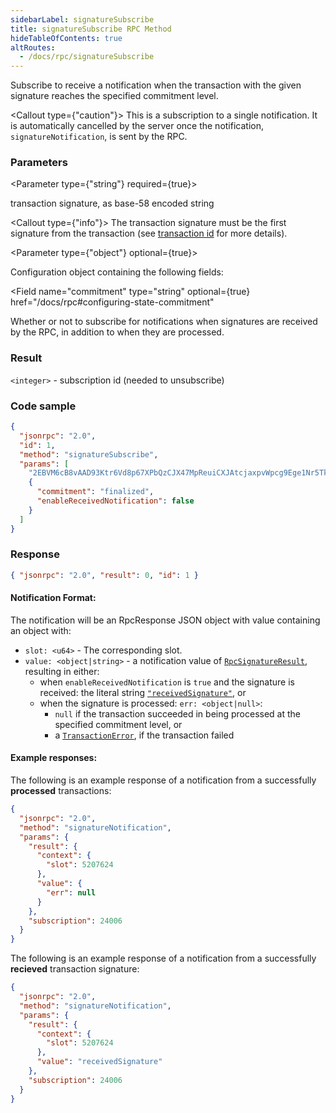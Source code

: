 ```yaml
---
sidebarLabel: signatureSubscribe
title: signatureSubscribe RPC Method
hideTableOfContents: true
altRoutes:
  - /docs/rpc/signatureSubscribe
---
```


Subscribe to receive a notification when the transaction with the given
signature reaches the specified commitment level.

<Callout type={"caution"}>
  This is a subscription to a single notification. It is automatically cancelled
  by the server once the notification, `signatureNotification`, is sent by the
  RPC.
</Callout>

<DocSideBySide>

<DocLeftSide>

### Parameters

<Parameter type={"string"} required={true}>

transaction signature, as base-58 encoded string

<Callout type={"info"}>
  The transaction signature must be the first signature from the transaction
  (see [transaction id](/docs/terminology#transaction-id) for more details).
</Callout>

</Parameter>

<Parameter type={"object"} optional={true}>

Configuration object containing the following fields:

<Field
  name="commitment"
  type="string"
  optional={true}
  href="/docs/rpc#configuring-state-commitment"
></Field>

<Field name="enableReceivedNotification" type="bool" optional={true}>

Whether or not to subscribe for notifications when signatures are received by
the RPC, in addition to when they are processed.

</Field>

</Parameter>

### Result

`<integer>` - subscription id (needed to unsubscribe)

</DocLeftSide>

<DocRightSide>

### Code sample

```json
{
  "jsonrpc": "2.0",
  "id": 1,
  "method": "signatureSubscribe",
  "params": [
    "2EBVM6cB8vAAD93Ktr6Vd8p67XPbQzCJX47MpReuiCXJAtcjaxpvWpcg9Ege1Nr5Tk3a2GFrByT7WPBjdsTycY9b",
    {
      "commitment": "finalized",
      "enableReceivedNotification": false
    }
  ]
}
```

### Response

```json
{ "jsonrpc": "2.0", "result": 0, "id": 1 }
```

</DocRightSide>
</DocSideBySide>

#### Notification Format:

The notification will be an RpcResponse JSON object with value containing an
object with:

- `slot: <u64>` - The corresponding slot.
- `value: <object|string>` - a notification value of
  [`RpcSignatureResult`](https://github.com/solana-labs/solana/blob/6d28fd455b07e3557fc6c0c3ddf3ba03e3fe8482/rpc-client-api/src/response.rs#L265-L268),
  resulting in either:
  - when `enableReceivedNotification` is `true` and the signature is received:
    the literal string
    [`"receivedSignature"`](https://github.com/solana-labs/solana/blob/6d28fd455b07e3557fc6c0c3ddf3ba03e3fe8482/rpc-client-api/src/response.rs#L286-L288),
    or
  - when the signature is processed: `err: <object|null>`:
    - `null` if the transaction succeeded in being processed at the specified
      commitment level, or
    - a
      [`TransactionError`](https://github.com/solana-labs/solana/blob/6d28fd455b07e3557fc6c0c3ddf3ba03e3fe8482/sdk/src/transaction/error.rs#L15-L164),
      if the transaction failed

#### Example responses:

The following is an example response of a notification from a successfully
**processed** transactions:

```json
{
  "jsonrpc": "2.0",
  "method": "signatureNotification",
  "params": {
    "result": {
      "context": {
        "slot": 5207624
      },
      "value": {
        "err": null
      }
    },
    "subscription": 24006
  }
}
```

The following is an example response of a notification from a successfully
**recieved** transaction signature:

```json
{
  "jsonrpc": "2.0",
  "method": "signatureNotification",
  "params": {
    "result": {
      "context": {
        "slot": 5207624
      },
      "value": "receivedSignature"
    },
    "subscription": 24006
  }
}
```
